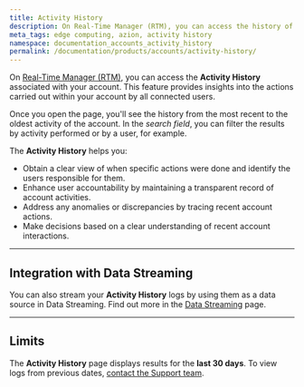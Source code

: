 ```yaml
---
title: Activity History
description: On Real-Time Manager (RTM), you can access the history of all activities performed on the account and by all the users connected to the main account.
meta_tags: edge computing, azion, activity history
namespace: documentation_accounts_activity_history
permalink: /documentation/products/accounts/activity-history/
---
```


On [Real-Time Manager (RTM)](https://manager.azion.com/), you can access the **Activity History** associated with your account. This feature provides insights into the actions carried out within your account by all connected users.

Once you open the page, you'll see the history from the most recent to the oldest activity of the account. In the *search field*, you can filter the results by activity performed or by a user, for example.

The **Activity History** helps you:

- Obtain a clear view of when specific actions were done and identify the users responsible for them.
- Enhance user accountability by maintaining a transparent record of account activities.
- Address any anomalies or discrepancies by tracing recent account actions.
- Make decisions based on a clear understanding of recent account interactions.

---

## Integration with Data Streaming

You can also stream your **Activity History** logs by using them as a data source in Data Streaming. Find out more in the [Data Streaming](/en/documentation/products/data-streaming/#activity-history) page.

---

## Limits

The **Activity History** page displays results for the **last 30 days**. To view logs from previous dates, [contact the Support team](https://www.azion.com/en/support/).

